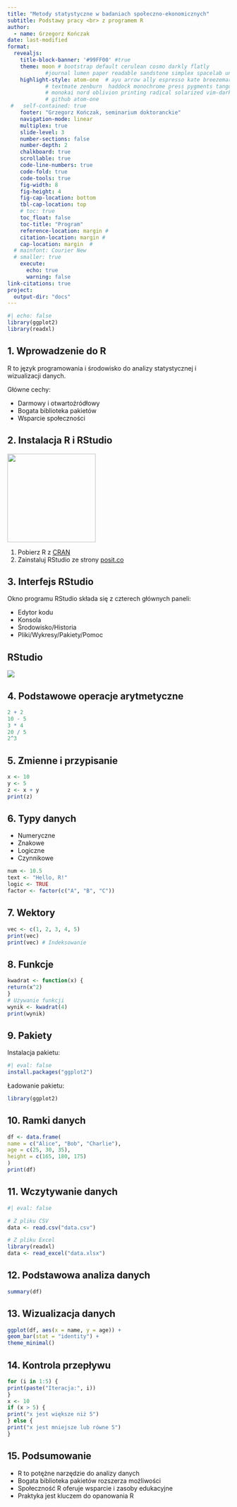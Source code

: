 ```yaml
---
title: "Metody statystyczne w badaniach społeczno-ekonomicznych"
subtitle: Podstawy pracy <br> z programem R
author: 
  - name: Grzegorz Kończak
date: last-modified 
format: 
  revealjs:
    title-block-banner: '#99FF00' #true
    theme: moon # bootstrap default cerulean cosmo darkly flatly 
            #journal lumen paper readable sandstone simplex spacelab united yeti 
    highlight-style: atom-one  # ayu arrow ally espresso kate breezemark default  
            # textmate zenburn  haddock monochrome press pygments tango dracula 
            # monokai nord oblivion printing radical solarized vim-dark gruvbox 
            # github atom-one
 #   self-contained: true
    footer: "Grzegorz Kończak, seminarium doktoranckie"
    navigation-mode: linear
    multiplex: true
    slide-level: 3
    number-sections: false
    number-depth: 2
    chalkboard: true
    scrollable: true
    code-line-numbers: true
    code-fold: true
    code-tools: true
    fig-width: 8
    fig-height: 4
    fig-cap-location: bottom
    tbl-cap-location: top
    # toc: true
    toc_float: false
    toc-title: "Program"
    reference-location: margin #
    citation-location: margin #
    cap-location: margin  #
  # mainfont: Courier New
  # smaller: true
    execute:
      echo: true
      warning: false
link-citations: true
project:
  output-dir: "docs"
---
```


```r
#| echo: false
library(ggplot2)
library(readxl)
```

## 1. Wprowadzenie do R

R to język programowania i środowisko do analizy statystycznej i wizualizacji danych.

Główne cechy:

-   Darmowy i otwartoźródłowy
-   Bogata biblioteka pakietów
-   Wsparcie społeczności

## 2. Instalacja R i RStudio

![](pic/R.png){.absolute top="0" right="0" width="200" height="200"}

1.  Pobierz R z [CRAN](https://cran.r-project.org/)
2.  Zainstaluj RStudio ze strony [posit.co](https://posit.co/download/rstudio-desktop/)

## 3. Interfejs RStudio

Okno programu RStudio składa się z czterech głównych paneli: 

- Edytor kodu 
- Konsola 
- Środowisko/Historia 
- Pliki/Wykresy/Pakiety/Pomoc

## RStudio

![](pic/RStudio.png){.lightbox}

## 4. Podstawowe operacje arytmetyczne {.smaller}

```r
2 + 2
10 - 5
3 * 4
20 / 5
2^3

```

## 5. Zmienne i przypisanie {.smaller}

```r
x <- 10
y <- 5
z <- x + y
print(z)
```

## 6. Typy danych

-   Numeryczne
-   Znakowe
-   Logiczne
-   Czynnikowe

```r
num <- 10.5
text <- "Hello, R!"
logic <- TRUE
factor <- factor(c("A", "B", "C"))
```

## 7. Wektory

```r
vec <- c(1, 2, 3, 4, 5)
print(vec)
print(vec) # Indeksowanie
```

## 8. Funkcje

```r
kwadrat <- function(x) {
return(x^2)
}
# Używanie funkcji
wynik <- kwadrat(4)
print(wynik)
```

## 9. Pakiety

Instalacja pakietu:

```r
#| eval: false
install.packages("ggplot2")
```

Ładowanie pakietu:

```r
library(ggplot2)
```

## 10. Ramki danych

```r
df <- data.frame(
name = c("Alice", "Bob", "Charlie"),
age = c(25, 30, 35),
height = c(165, 180, 175)
)
print(df)
```

## 11. Wczytywanie danych

```r
#| eval: false

# Z pliku CSV
data <- read.csv("data.csv")

# Z pliku Excel
library(readxl)
data <- read_excel("data.xlsx")
```

## 12. Podstawowa analiza danych

```r
summary(df)
```

## 13. Wizualizacja danych

```r
ggplot(df, aes(x = name, y = age)) +
geom_bar(stat = "identity") +
theme_minimal()
```

## 14. Kontrola przepływu

```r
for (i in 1:5) {
print(paste("Iteracja:", i))
}
x <- 10
if (x > 5) {
print("x jest większe niż 5")
} else {
print("x jest mniejsze lub równe 5")
}
```

## 15. Podsumowanie

-   R to potężne narzędzie do analizy danych
-   Bogata biblioteka pakietów rozszerza możliwości
-   Społeczność R oferuje wsparcie i zasoby edukacyjne
-   Praktyka jest kluczem do opanowania R
